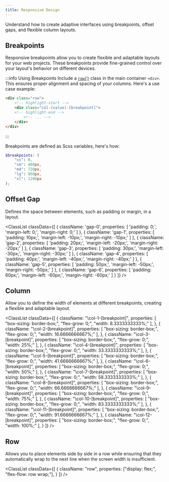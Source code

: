 ```yaml
---
title: Responsive Design
---
```



Understand how to create adaptive interfaces using breakpoints, offset gaps, and flexible column layouts.

## Breakpoints

Responsive breakpoints allow you to create flexible and adaptable layouts for your web projects. These breakpoints provide fine-grained control over your layout's behavior on different devices.

:::info Using Breakpoints
Include a [`row{}`](#row) class in the main container `<div>`. This ensures proper alignment and spacing of your columns. Here's a use case example:

```html
<div class="row">
    <!-- highlight-start -->
    <div class="col-[value]-[breakpoint]">
    <!-- highlight-end -->
        <!-- ... -->
    </div>
</div>
```
:::

Breakpoints are defined as Scss variables, here's how:

```scss
$breakpoints: (
    "xs": 0,
    "sm": 480px,
    "md": 720px,
    "lg": 960px,
    "xl": 1200px
);
```

## Offset Gap

Defines the space between elements, such as padding or margin, in a layout.

<ClassList
  classData={[
    {
      className: 'gap-0',
      properties: [
        'padding: 0;',
        'margin-left: 0;',
        'margin-right: 0;'
      ]
    },
    {
      className: 'gap-1',
      properties: [
        'padding: 10px;',
        'margin-left: -10px;',
        'margin-right: -10px;'
      ]
    },
    {
      className: 'gap-2',
      properties: [
        'padding: 20px;',
        'margin-left: -20px;',
        'margin-right: -20px;'
      ]
    },
    {
      className: 'gap-3',
      properties: [
        'padding: 30px;',
        'margin-left: -30px;',
        'margin-right: -30px;'
      ]
    },
    {
      className: 'gap-4',
      properties: [
        'padding: 40px;',
        'margin-left: -40px;',
        'margin-right: -40px;'
      ]
    },
    {
      className: 'gap-5',
      properties: [
        'padding: 50px;',
        'margin-left: -50px;',
        'margin-right: -50px;'
      ]
    },
    {
      className: 'gap-6',
      properties: [
        'padding: 60px;',
        'margin-left: -60px;',
        'margin-right: -60px;'
      ]
    }
  ]}
/>

## Column

Allow you to define the width of elements at different breakpoints, creating a flexible and adaptable layout.

<ClassList
  classData={[
    {
      className: "\col-1-[breakpoint]",
      properties: [
        "box-sizing: border-box;",
        "flex-grow: 0;",
        "width: 8.3333333333%;"
      ],
    },
    {
      className: "\col-2-[breakpoint]",
      properties: [
        "box-sizing: border-box;",
        "flex-grow: 0;",
        "width: 16.6666666667%;"
      ],
    },
    {
      className: "\col-3-[breakpoint]",
      properties: [
        "box-sizing: border-box;",
        "flex-grow: 0;",
        "width: 25%;"
      ],
    },
    {
      className: "\col-4-[breakpoint]",
      properties: [
        "box-sizing: border-box;",
        "flex-grow: 0;",
        "width: 33.3333333333%;"
      ],
    },
    {
      className: "\col-5-[breakpoint]",
      properties: [
        "box-sizing: border-box;",
        "flex-grow: 0;",
        "width: 41.6666666667%;"
      ],
    },
    {
      className: "\col-6-[breakpoint]",
      properties: [
        "box-sizing: border-box;",
        "flex-grow: 0;",
        "width: 50%;"
      ],
    },
    {
      className: "\col-7-[breakpoint]",
      properties: [
        "box-sizing: border-box;",
        "flex-grow: 0;",
        "width: 58.3333333333%;"
      ],
    },
    {
      className: "\col-8-[breakpoint]",
      properties: [
        "box-sizing: border-box;",
        "flex-grow: 0;",
        "width: 66.6666666667%;"
      ],
    },
    {
      className: "\col-9-[breakpoint]",
      properties: [
        "box-sizing: border-box;",
        "flex-grow: 0;",
        "width: 75%;"
      ],
    },
    {
      className: "\col-10-[breakpoint]",
      properties: [
        "box-sizing: border-box;",
        "flex-grow: 0;",
        "width: 83.3333333333%;"
      ],
    },
    {
      className: "\col-11-[breakpoint]",
      properties: [
        "box-sizing: border-box;",
        "flex-grow: 0;",
        "width: 91.6666666667%;"
      ],
    },
    {
      className: "\col-12-[breakpoint]",
      properties: [
        "box-sizing: border-box;",
        "flex-grow: 0;",
        "width: 100%;"
      ],
    }
  ]}
/>

## Row

Allows you to place elements side by side in a row while ensuring that they automatically wrap to the next line when the screen width is insufficient.

<ClassList
  classData={[
    {
      className: "row",
      properties: ["display: flex;", "flex-flow: row wrap;"],
    }
  ]}
/>